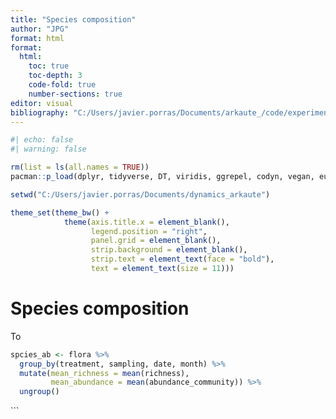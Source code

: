 ```yaml
---
title: "Species composition"
author: "JPG"
format: html
format:
  html:
    toc: true
    toc-depth: 3
    code-fold: true
    number-sections: true
editor: visual
bibliography: "C:/Users/javier.porras/Documents/arkaute_/code/experiment_references.bib"
---
```



```r
#| echo: false
#| warning: false

rm(list = ls(all.names = TRUE))
pacman::p_load(dplyr, tidyverse, DT, viridis, ggrepel, codyn, vegan, eulerr, ggplot2, ggthemes, ggpubr, ggforce )

setwd("C:/Users/javier.porras/Documents/dynamics_arkaute")

theme_set(theme_bw() +
            theme(axis.title.x = element_blank(),
                  legend.position = "right",
                  panel.grid = element_blank(),
                  strip.background = element_blank(),
                  strip.text = element_text(face = "bold"),
                  text = element_text(size = 11)))


```

# Species composition

To


```r

spcies_ab <- flora %>% 
  group_by(treatment, sampling, date, month) %>% 
  mutate(mean_richness = mean(richness),
         mean_abundance = mean(abundance_community)) %>% 
  ungroup()

```

\`\`\`
